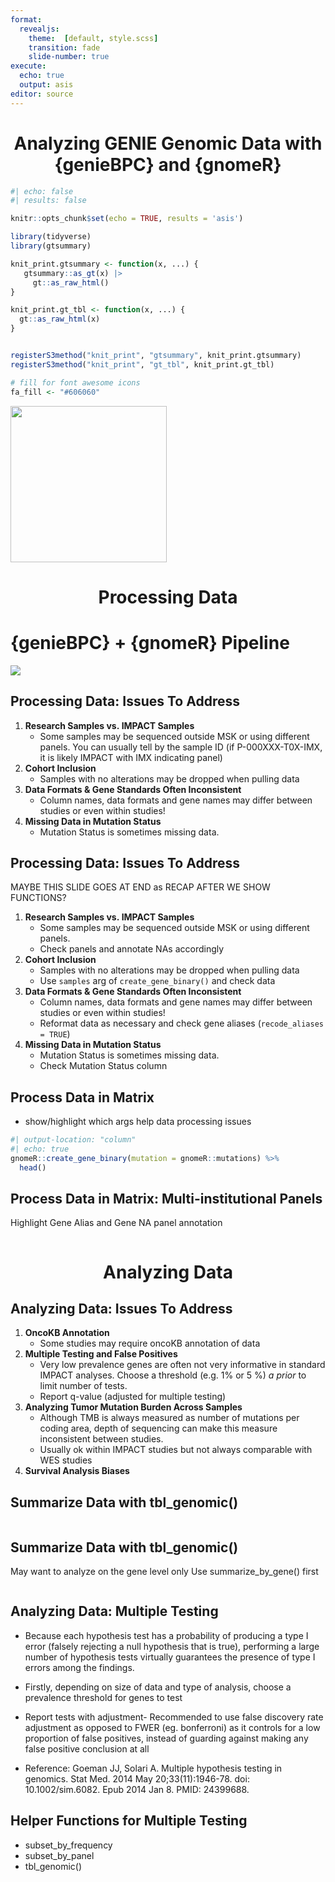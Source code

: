 ```yaml
---
format: 
  revealjs: 
    theme:  [default, style.scss]
    transition: fade
    slide-number: true
execute:
  echo: true 
  output: asis
editor: source
---
```



# Analyzing GENIE Genomic Data with {genieBPC} and {gnomeR} {background-color="#007CBA" style="text-align: center;"}

```r
#| echo: false
#| results: false

knitr::opts_chunk$set(echo = TRUE, results = 'asis')

library(tidyverse)
library(gtsummary)

knit_print.gtsummary <- function(x, ...) {
   gtsummary::as_gt(x) |>
     gt::as_raw_html()
}

knit_print.gt_tbl <- function(x, ...) {
  gt::as_raw_html(x)
} 


registerS3method("knit_print", "gtsummary", knit_print.gtsummary)
registerS3method("knit_print", "gt_tbl", knit_print.gt_tbl)

# fill for font awesome icons
fa_fill <- "#606060"
```

![](images/gnomeR-logo.png){width="250px"}

# Processing Data {background-color="#007CBA" style="text-align: center;"}

# {genieBPC} + {gnomeR} Pipeline

![](images/genie-gnomer-pipline.png)

## Processing Data: Issues To Address

1)  **Research Samples vs. IMPACT Samples**
    -   Some samples may be sequenced outside MSK or using different panels. You can usually tell by the sample ID (if P-000XXX-T0X-IMX, it is likely IMPACT with IMX indicating panel)
2)  **Cohort Inclusion**
    -   Samples with no alterations may be dropped when pulling data
3)  **Data Formats & Gene Standards Often Inconsistent**
    -   Column names, data formats and gene names may differ between studies or even within studies!
4)  **Missing Data in Mutation Status**
    -   Mutation Status is sometimes missing data.
    
    

## Processing Data: Issues To Address

MAYBE THIS SLIDE GOES AT END as RECAP AFTER WE SHOW FUNCTIONS?


1)  **Research Samples vs. IMPACT Samples**
    -   Some samples may be sequenced outside MSK or using different panels.
    -   [Check panels and annotate NAs accordingly]{.emphasized}
2)  **Cohort Inclusion**
    -   Samples with no alterations may be dropped when pulling data
    -   [Use `samples` arg of `create_gene_binary()` and check data]{.emphasized}
3)  **Data Formats & Gene Standards Often Inconsistent**
    -   Column names, data formats and gene names may differ between studies or even within studies!
    -   [Reformat data as necessary and check gene aliases (`recode_aliases = TRUE`)]{.emphasized}
4)  **Missing Data in Mutation Status**
    -   Mutation Status is sometimes missing data.
    -   [Check Mutation Status column]{.emphasized}



## Process Data in Matrix

- show/highlight which args help data processing issues 

```r
#| output-location: "column"
#| echo: true
gnomeR::create_gene_binary(mutation = gnomeR::mutations) %>%
  head()
```

## Process Data in Matrix: Multi-institutional Panels

Highlight Gene Alias and Gene NA panel annotation

```r

```

# Analyzing Data {background-color="#007CBA" style="text-align: center;"}

## Analyzing Data: Issues To Address

1) **OncoKB Annotation**
    - Some studies may require oncoKB annotation of data
    
2) **Multiple Testing and False Positives**
    - Very low prevalence genes are often not very informative in standard IMPACT analyses. Choose a threshold (e.g. 1% or 5 %) _a prior_ to limit number of tests. 
    - Report q-value (adjusted for multiple testing)
    
3) **Analyzing Tumor Mutation Burden Across Samples**
    - Although TMB is always measured as number of mutations per coding area, depth of sequencing can make this measure inconsistent between studies. 
    - Usually ok within IMPACT studies but not always comparable with WES studies

4) **Survival Analysis Biases**

## Summarize Data with tbl_genomic()

```r

```

## Summarize Data with tbl_genomic()
May want to analyze on the gene level only
Use summarize_by_gene() first

```r

```

## Analyzing Data: Multiple Testing

- Because each hypothesis test has a probability of producing a type I error (falsely rejecting a null hypothesis that is true), performing a large number of hypothesis tests virtually guarantees the presence of type I errors among the findings.

- Firstly, depending on size of data and type of analysis, choose a prevalence threshold for genes to test

- [Report tests with adjustment]{.emphasized}- Recommended to use false discovery rate adjustment as opposed to FWER (eg. bonferroni) as it controls for a low proportion of false positives, instead of guarding against making any false positive conclusion at all

- Reference: Goeman JJ, Solari A. Multiple hypothesis testing in genomics. Stat Med. 2014 May 20;33(11):1946-78. doi: 10.1002/sim.6082. Epub 2014 Jan 8. PMID: 24399688.

## Helper Functions for Multiple Testing

- subset_by_frequency
- subset_by_panel 
- tbl_genomic()

